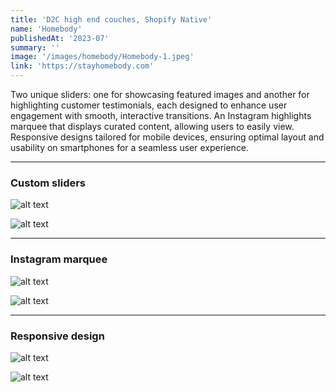 ```yaml
---
title: 'D2C high end couches, Shopify Native'
name: 'Homebody'
publishedAt: '2023-07'
summary: ''
image: '/images/homebody/Homebody-1.jpeg'
link: 'https://stayhomebody.com'
---
```


Two unique sliders: one for showcasing featured images and another for highlighting customer testimonials, each designed to enhance user engagement with smooth, interactive transitions.
An Instagram highlights marquee that displays curated content, allowing users to easily view.
Responsive designs tailored for mobile devices, ensuring optimal layout and usability on smartphones for a seamless user experience.

***

### Custom sliders

![alt text](/images/homebody/Homebody-1.jpeg)

![alt text](/images/homebody/Homebody-6.jpeg)

***

### Instagram marquee

![alt text](/images/homebody/Homebody-5.jpeg)

![alt text](/images/homebody/Homebody-3.jpeg)

***

### Responsive design

![alt text](/images/homebody/Homebody-4.jpeg)

![alt text](/images/homebody/Homebody-2.jpeg)
